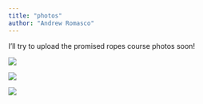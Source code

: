 ```yaml
---
title: "photos"
author: "Andrew Romasco"
---
```


I'll try to upload the promised ropes course photos soon!

![](images/Headshot face-on (2).png)

![](images/received_2153830871359945.jpeg)

![](images/20190426_123701.jpg){width=250px,height=100px}
